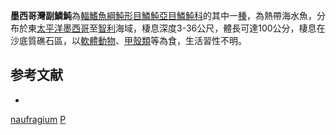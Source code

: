 {{Speciesbox
| taxon = Pseudobalistes naufragium
| binomial_authority = [[Jordan|Jordan]] & [[Starks|Starks]], 1895
| status = LC
| status_system = IUCN3.1
| synonyms = *''Balistes naufragium'', ''Jordan & Starks, 1895''
}}

'''墨西哥灣副鱗魨'''為[[輻鰭魚綱|輻鰭魚綱]][[魨形目|魨形目]][[鱗魨亞目|鱗魨亞目]][[鱗魨科|鱗魨科]]的其中一[[種|種]]，為熱帶海水魚，分布於東[[太平洋|太平洋]][[墨西哥|墨西哥]]至[[智利|智利]]海域，棲息深度3-36公尺，體長可達100公分，棲息在沙底質礁石區，以[[軟體動物|軟體動物]]、[[甲殼類|甲殼類]]等為食，生活習性不明。

==参考文献==
*{{FishBase_species|genus=Pseudobalistes|species=naufragium |year=2014|month=2}}

{{魚類小作品}}

{{Taxonbar}}
[[Category:副鱗魨屬|naufragium]]
[[Category:1895年描述的鱼类|P]]